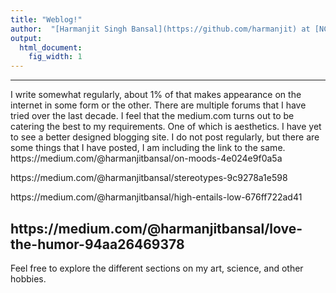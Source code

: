 ```yaml
---
title: "Weblog!"
author:  "[Harmanjit Singh Bansal](https://github.com/harmanjit) at [NCBS](https://www.ncbs.res.in/), `r Sys.Date()`"
output:
  html_document:
    fig_width: 1
---
```


----

I write somewhat regularly, about 1% of that makes appearance on the internet in some form or the other. 
There are multiple forums that I have tried over the last decade. 
I feel that the medium.com turns out to be catering the best to my requirements. 
One of which is aesthetics. I have yet to see a better designed blogging site. 
I do not post regularly, but there are some things that I have posted, I am including the link to the same.
<br>
https://medium.com/@harmanjitbansal/on-moods-4e024e9f0a5a

https://medium.com/@harmanjitbansal/stereotypes-9c9278a1e598

https://medium.com/@harmanjitbansal/high-entails-low-676ff722ad41

https://medium.com/@harmanjitbansal/love-the-humor-94aa26469378
----

Feel free to explore the different sections on my art, science, and other hobbies.
<!-- Creat the social icons requires the css of the font awesome, do not delete the next line -->
<link rel="stylesheet" href="https://cdnjs.cloudflare.com/ajax/libs/font-awesome/4.7.0/css/font-awesome.min.css">

<a href="http://www.facebook.com/hornpit"> <i class="fa fa-facebook"></i> </a>&nbsp;&nbsp;&nbsp;
<a href="http://github.com/harmanjit"> <i class="fa fa-github"></i> </a>&nbsp;&nbsp;&nbsp;
<a href="skype:harman767@gmail.com"> <i class="fa fa-skype"></i> </a>&nbsp;&nbsp;&nbsp;
<a href="http://www.medium.com/@harmanjitBansal"> <i class="fa fa-medium"></i> </a>&nbsp;&nbsp;&nbsp;
<a href="http://www.twitter.com/@harmanjitBansal"> <i class="fa fa-twitter"></i> </a>&nbsp;&nbsp;&nbsp;
<a href="http://www.linkedin.com/in/harman1"> <i class="fa fa-linkedin"></i> </a>&nbsp;&nbsp;&nbsp;
<a href="http://www.pinterest.com/harmanjitsb"> <i class="fa fa-pinterest"></i> </a>&nbsp;&nbsp;&nbsp;
